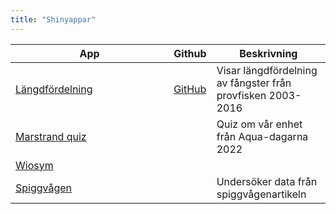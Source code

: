 ```yaml
---
title: "Shinyappar"
---
```


| App                                                                     | Github                                                                               | Beskrivning                                                 |
|------------------------------------|----------|--------------------------|
| [Längdfördelning](https://martenerlandsson.shinyapps.io/lngdfrdelning/) | [GitHub](https://github.com/slu-aqua-omradesskydd-havsplanering/length-distribution) | Visar längdfördelning av fångster från provfisken 2003-2016 |
| [Marstrand quiz](https://martenerlandsson.shinyapps.io/MarstrandQuiz/)  |                                                                                      | Quiz om vår enhet från Aqua-dagarna 2022                    |
| [Wiosym](https://wiosym.shinyapps.io/wiosym/)                           |                                                                                      |                                                             |
| [Spiggvågen](https://martenerlandsson.shinyapps.io/stickleback/)        |                                                                                      | Undersöker data från spiggvågenartikeln                     |
